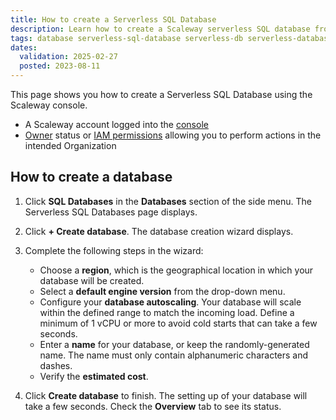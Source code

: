 ```yaml
---
title: How to create a Serverless SQL Database
description: Learn how to create a Scaleway serverless SQL database from scratch.
tags: database serverless-sql-database serverless-db serverless-database postgresql
dates:
  validation: 2025-02-27
  posted: 2023-08-11
---
```



This page shows you how to create a Serverless SQL Database using the Scaleway console.

<Requirements />

- A Scaleway account logged into the [console](https://console.scaleway.com)
- [Owner](/iam/concepts/#owner) status or [IAM permissions](/iam/concepts/#permission) allowing you to perform actions in the intended Organization

## How to create a database

1. Click **SQL Databases** in the **Databases** section of the side menu. The Serverless SQL Databases page displays.

2. Click **+ Create database**. The database creation wizard displays.

3. Complete the following steps in the wizard:
    - Choose a **region**, which is the geographical location in which your database will be created.
    - Select a **default engine version** from the drop-down menu.
    - Configure your **database autoscaling**. Your database will scale within the defined range to match the incoming load.
      <Message type="note">
          Define a minimum of 1 vCPU or more to avoid cold starts that can take a few seconds.
      </Message>
    - Enter a **name** for your database, or keep the randomly-generated name. The name must only contain alphanumeric characters and dashes.
    - Verify the **estimated cost**.
4. Click **Create database** to finish. The setting up of your database will take a few seconds. Check the **Overview** tab to see its status.
